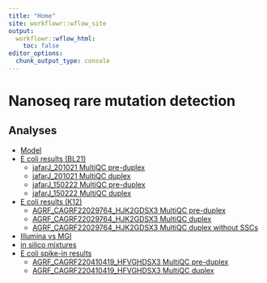 ```yaml
---
title: "Home"
site: workflowr::wflow_site
output:
  workflowr::wflow_html:
    toc: false
editor_options:
  chunk_output_type: console
---
```


Nanoseq rare mutation detection
=============================================================================================

Analyses
--------

* [Model](model.html)
* [E coli results (BL21)](ecoli.html)
    * [jafarJ_201021 MultiQC pre-duplex](jafarJ_201021_multiqc/multiqc_report.html)
    * [jafarJ_201021 MultiQC duplex](jafarJ_201021_multiqc/multiqc_report_consensus.html)
    * [jafarJ_150222 MultiQC pre-duplex](jafarJ_150222_multiqc/multiqc_report.html)
    * [jafarJ_150222 MultiQC duplex](jafarJ_150222_multiqc/multiqc_report_consensus.html)
* [E coli results (K12)](ecoli_K12.html)
    * [AGRF_CAGRF22029764_HJK2GDSX3 MultiQC pre-duplex](AGRF_CAGRF22029764_HJK2GDSX3_multiqc/multiqc_report.html)
    * [AGRF_CAGRF22029764_HJK2GDSX3 MultiQC duplex](AGRF_CAGRF22029764_HJK2GDSX3_multiqc/multiqc_report_consensus.html)
    * [AGRF_CAGRF22029764_HJK2GDSX3 MultiQC duplex without SSCs](AGRF_CAGRF22029764_HJK2GDSX3_multiqc/multiqc_report_consensus_nossc.html)
* [Illumina vs MGI](compare_MGI_Illumina.html)
* [in silico mixtures](insilico_mixtures.html)
* [E coli spike-in results](ecoli_spikeins.html)
    * [AGRF_CAGRF220410419_HFVGHDSX3 MultiQC pre-duplex](AGRF_CAGRF220410419_HFVGHDSX3_multiqc/multiqc_report.html)
    * [AGRF_CAGRF220410419_HFVGHDSX3 MultiQC duplex](AGRF_CAGRF220410419_HFVGHDSX3_multiqc/multiqc_report_consensus.html)
